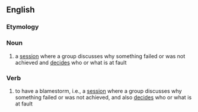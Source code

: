 {{rfv}}
==English==

===Etymology===
{{blend|blame|brainstorm}}

===Noun===
{{en-noun}}

# a [[session]] where a group discusses why something failed or was not achieved and [[decide]]s who or what is at fault

===Verb===
{{en-verb}}

# to have a blamestorm, i.e., a [[session]] where a group discusses why something failed or was not achieved, and also [[decide|decides]] who or what is at fault